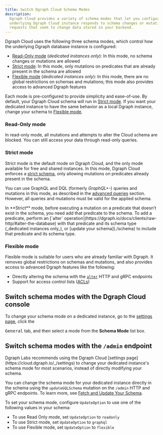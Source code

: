```yaml
---
title: Switch Dgraph Cloud Schema Modes
description:
  Dgraph Cloud provides a variety of schema modes that let you configure how the
  underlying Dgraph Cloud instance responds to schema changes or mutation
  requests that seek to change data stored in your backend.
---
```


Dgraph Cloud uses the following three schema modes, which control how the
underlying Dgraph database instance is configured:

- [Read-Only mode](#read-only-mode) (_dedicated instances only_): In this mode,
  no schema changes or mutations are allowed
- [Strict mode](#strict-mode): In this mode, only mutations on predicates that
  are already present in the schema are allowed
- [Flexible mode](#flexible-mode) (_dedicated instances only_): In this mode,
  there are no global restrictions on schemas and mutations; this mode also
  provides access to advanced Dgraph features

Each mode is pre-configured to provide simplicity and ease-of-use. By default,
your Dgraph Cloud schema will run in [Strict mode](#strict-mode). If you want
your dedicated instance to have the same behavior as a local Dgraph instance,
change your schema to [Flexible mode](#flexible-mode).

### Read-Only mode

In read-only mode, all mutations and attempts to alter the Cloud schema are
blocked. You can still access your data through read-only queries.

### Strict mode

Strict mode is the default mode on Dgraph Cloud, and the only mode available for
free and shared instances. In this mode, Dgraph Cloud enforces a
[strict schema](https://dgraph.io/docs/deploy/dgraph-administration/#restricting-mutation-operations),
only allowing mutations on predicates already present in the schema.

You can use GraphQL and DQL (formerly _GraphQL+-_) queries and mutations in this
mode, as described in the [advanced queries](/advanced-queries/) section.
However, all queries and mutations must be valid for the applied schema.

<Note>
  In **Strict** mode, before executing a mutation on a predicate that doesn’t
  exist in the schema, you need add that predicate to the schema. To add a
  predicate, perform an [`alter`
  operation](https://dgraph.io/docs/clients/raw-http/#alter-the-database) with
  that predicate and its schema type (_dedicated instances only_), or [update
  your schema](./schema) to include that predicate and its schema type.
</Note>

### Flexible mode

Flexible mode is suitable for users who are already familiar with Dgraph. It
removes global restrictions on schemas and mutations, and also provides access
to advanced Dgraph features like the following:

- Directly altering the schema with the
  [`alter`](https://dgraph.io/docs/clients/raw-http/#alter-the-database) HTTP
  and gRPC endpoints
- Support for access control lists
  ([ACLs](https://dgraph.io/docs/enterprise-features/access-control-lists/))

## Switch schema modes with the Dgraph Cloud console

To change your schema mode on a dedicated instance, go to the
[settings page](https://cloud.dgraph.io/_/settings), click the

<kbd>General</kbd> tab, and then select a mode from the **Schema Mode** list
box.

## Switch schema modes with the `/admin` endpoint

<Tip>
  Dgraph Labs recommends using the Dgraph Cloud [settings
  page](https://cloud.dgraph.io/_/settings) to change your dedicated instance's
  schema mode for most scenarios, instead of directly modifying your schema.
</Tip>

You can change the schema mode for your dedicated instance directly in the
schema using the `updateGQLSchema` mutation on the `/admin` HTTP and gRPC
endpoints. To learn more, see [Fetch and Update Your Schema](./schema).

To set your schema mode, configure `UpdateOption` to use one of the following
values in your schema:

- To use Read Only mode, set `UpdateOption` to `readonly`
- To use Strict mode, set `UpdateOption` to `graphql`
- To use Flexible mode, set `UpdateOption` to `flexible`
